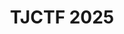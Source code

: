 ---
title: "TJCTF 2025"
description: "Write-up of TJCTF 2025 challenges"
image: "../assets/tjctf.png"
createdAt: 06-13-2025
draft: true
tags:
  - write-up
---